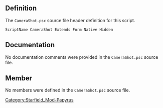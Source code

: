 {{Script_Object_Summary
| title = CameraShot
| name = [[SFM:Script-CameraShot|CameraShot]]
| extends = [[SFM:Script-Form|Form]] → [[SFM:Script-ScriptObject|ScriptObject]]
| flags = Native, Hidden
}}


== Definition ==
The <code>CameraShot.psc</code> source file header definition for this script.

<source lang="papyrus">
ScriptName CameraShot Extends Form Native Hidden
</source>


== Documentation ==
No documentation comments were provided in the <code>CameraShot.psc</code> source file.


== Member ==
No members were defined in the <code>CameraShot.psc</code> source file.


[[Category:Starfield_Mod-Papyrus]]
